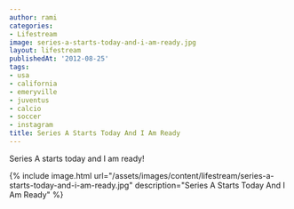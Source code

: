 ```yaml
---
author: rami
categories:
- Lifestream
image: series-a-starts-today-and-i-am-ready.jpg
layout: lifestream
publishedAt: '2012-08-25'
tags:
- usa
- california
- emeryville
- juventus
- calcio
- soccer
- instagram
title: Series A Starts Today And I Am Ready
---
```


Series A starts today and I am ready!

{% include image.html url="/assets/images/content/lifestream/series-a-starts-today-and-i-am-ready.jpg" description="Series A Starts Today And I Am Ready" %}